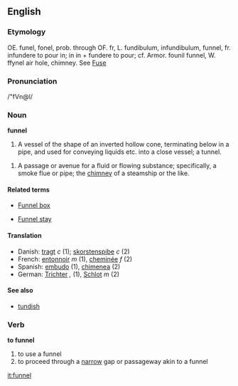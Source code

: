 ==English==
===Etymology===
OE. funel, fonel, prob. through OF. fr, L.
fundibulum, infundibulum, funnel, fr. infundere to pour in;
in in + fundere to pour; cf. Armor. founil funnel, W. ffynel
air hole, chimney. See [[Fuse]]

===Pronunciation===

/"fVn@l/

===Noun===
'''funnel'''

#A vessel of the shape of an inverted hollow cone, terminating below in a pipe, and used for conveying liquids etc. into a close vessel; a tunnel.

#A passage or avenue for a fluid or flowing substance; specifically, a smoke flue or pipe; the [[chimney]] of a steamship or the like.

====Related terms====
*[[Funnel box]] 
<!-- (Mining), an apparatus for collecting finely
   crushed ore from water. --Knight.
-->
*[[Funnel stay]]
<!-- (Naut.), one of the ropes or rods steadying a
   steamer's funnel.-->

====Translation====
*Danish: [[tragt]] ''c'' (1); [[skorstenspibe]] ''c'' (2)
*French: [[entonnoir]] ''m'' (1), [[cheminée]] ''f'' (2)
*Spanish: [[embudo]] (1), [[chimenea]] (2)
*German: [[Trichter]] '','' (1), [[Schlot]] ''m'' (2)

====See also====
*[[tundish]]

===Verb===
'''to funnel'''
#to use a funnel
#to proceed through a [[narrow]] gap or passageway akin to a funnel

[[it:funnel]]